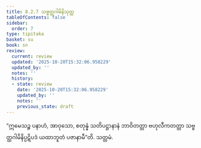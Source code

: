 ```yaml
---
title: 8.2.7 သဗ္ဗတ္ထဂါမိနိသုတ္တ
tableOfContents: false
sidebar:
  order: 7
type: tipitaka
basket: su
book: sn
review:
  current: review
  updated: '2025-10-20T15:32:06.958229'
  updated_by: ''
  notes: ''
  history:
  - state: review
    date: '2025-10-20T15:32:06.958229'
    updated_by: ''
    notes: ''
    previous_state: draft
---
```



<DynamicBreadcrumb />


<ReviewStatus review={frontmatter.review} showDetails={true} />

<HypothesisAnnotation frontmatter={frontmatter} />

<Division number="915" book="sn" e="ch" v="18" p="420">

<Paragraph number="1605" book="sn">
“ဣမေသဉ္စ ပနာဟံ, အာဝုသော, စတုန္နံ သတိပဋ္ဌာနာနံ ဘာဝိတတ္တာ ဗဟုလီကတတ္တာ သဗ္ဗတ္ထဂါမိနိပ္ပဋိပဒံ ယထာဘူတံ ပဇာနာမီ”တိ.

</Paragraph>
</Division>

<Paragraph number="1606" type="center" book="sn">
သတ္တမံ.
</Paragraph>